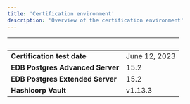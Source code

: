 ```yaml
---
title: 'Certification environment'
description: 'Overview of the certification environment'
---
```


|  &nbsp;    | &nbsp; |
| ----------- | ----------- |
| **Certification test date**      |   June 12, 2023       |
| **EDB Postgres Advanced Server**  |    15.2   |
| **EDB Postgres Extended Server**  |    15.2   |
| **Hashicorp Vault**  |   v1.13.3   |